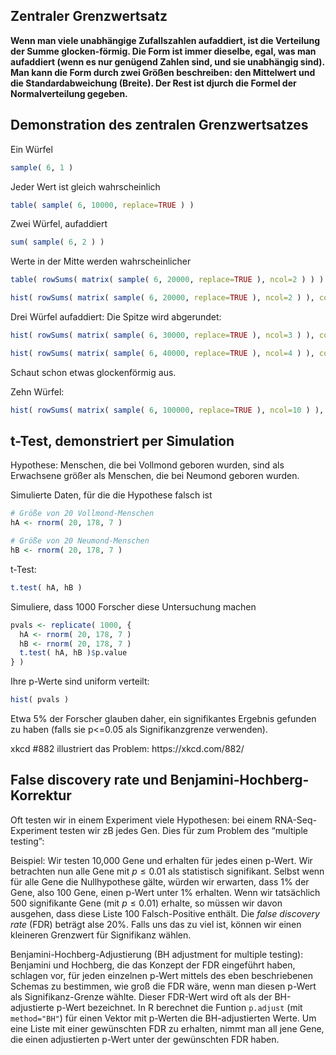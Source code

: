 ## Zentraler Grenzwertsatz


**Wenn man viele unabhängige Zufallszahlen aufaddiert, ist die Verteilung der Summe glocken-förmig. Die Form ist immer dieselbe, egal, was man aufaddiert (wenn es nur genügend Zahlen sind, und sie unabhängig sind). Man kann die Form durch zwei Größen beschreiben: den Mittelwert und die Standardabweichung (Breite). Der Rest ist djurch die Formel der Normalverteilung gegeben.**

## Demonstration des zentralen Grenzwertsatzes

Ein Würfel

```r
sample( 6, 1 )
```

Jeder Wert ist gleich wahrscheinlich

```r
table( sample( 6, 10000, replace=TRUE ) )
```


Zwei Würfel, aufaddiert

```r
sum( sample( 6, 2 ) )
```

Werte in der Mitte werden wahrscheinlicher

```r
table( rowSums( matrix( sample( 6, 20000, replace=TRUE ), ncol=2 ) ) )
```

```r
hist( rowSums( matrix( sample( 6, 20000, replace=TRUE ), ncol=2 ) ), col="gray", breaks=100)
```

Drei Würfel aufaddiert: Die Spitze wird abgerundet:

```r
hist( rowSums( matrix( sample( 6, 30000, replace=TRUE ), ncol=3 ) ), col="gray", breaks=100)
```

```r
hist( rowSums( matrix( sample( 6, 40000, replace=TRUE ), ncol=4 ) ), col="gray", breaks=100)
```

Schaut schon etwas glockenförmig aus.

Zehn Würfel:

```r
hist( rowSums( matrix( sample( 6, 100000, replace=TRUE ), ncol=10 ) ), col="gray", breaks=200)
```




## t-Test, demonstriert per Simulation

Hypothese: Menschen, die bei Vollmond geboren wurden, sind als Erwachsene größer als Menschen, die bei Neumond geboren wurden.

Simulierte Daten, für die die Hypothese falsch ist

```r
# Größe von 20 Vollmond-Menschen
hA <- rnorm( 20, 178, 7 )

# Größe von 20 Neumond-Menschen
hB <- rnorm( 20, 178, 7 )
```

t-Test:

```r
t.test( hA, hB )
```

Simuliere, dass 1000 Forscher diese Untersuchung machen

```r
pvals <- replicate( 1000, {
  hA <- rnorm( 20, 178, 7 )
  hB <- rnorm( 20, 178, 7 )
  t.test( hA, hB )$p.value
} )
```

Ihre p-Werte sind uniform verteilt:

```r
hist( pvals )
```

Etwa 5% der Forscher glauben daher, ein signifikantes Ergebnis gefunden zu haben (falls sie p<=0.05 als Signifikanzgrenze verwenden).

xkcd #882 illustriert das Problem: https://xkcd.com/882/


## False discovery rate und Benjamini-Hochberg-Korrektur

Oft testen wir in einem Experiment viele Hypothesen: bei einem RNA-Seq-Experiment testen wir zB jedes Gen. Dies für zum Problem des "multiple testing":

Beispiel: Wir testen 10,000 Gene und erhalten für jedes einen p-Wert. Wir betrachten nun alle Gene mit $p\le 0.01$ als statistisch signifikant. Selbst wenn für alle Gene die Nullhypothese gälte, würden wir erwarten, dass 1% der Gene, also 100 Gene, einen p-Wert unter 1% erhalten. Wenn wir tatsächlich 500 signifikante Gene (mit $p\le 0.01$) erhalte, so müssen wir davon ausgehen, dass diese Liste 100 Falsch-Positive enthält. Die *false discovery rate* (FDR) beträgt alse 20%. Falls uns das zu viel ist, können wir einen kleineren Grenzwert für Signifikanz wählen.

Benjamini-Hochberg-Adjustierung (BH adjustment for multiple testing): Benjamini und Hochberg, die das Konzept der FDR eingeführt haben, schlagen vor, für jeden einzelnen p-Wert mittels des eben beschriebenen Schemas zu bestimmen, wie groß die FDR wäre, wenn man diesen p-Wert als Signifikanz-Grenze wählte. Dieser FDR-Wert wird oft als der BH-adjustierte p-Wert bezeichnet. In R berechnet die Funtion `p.adjust` (mit `method="BH"`) für einen Vektor mit p-Werten die BH-adjustierten Werte. Um eine Liste mit einer gewünschten FDR zu erhalten, nimmt man all jene Gene, die einen adjustierten p-Wert unter der gewünschten FDR haben.

